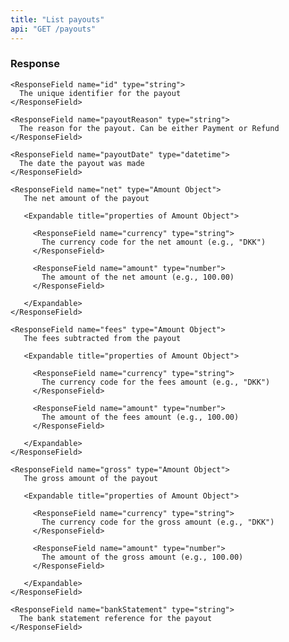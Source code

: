 ```yaml
---
title: "List payouts"
api: "GET /payouts"
---
```


### Response

<ResponseField name="payouts" type="Array of Payout Object">
  <Expandable title="properties of Payout Objects">

    <ResponseField name="id" type="string">
      The unique identifier for the payout
    </ResponseField>

    <ResponseField name="payoutReason" type="string">
      The reason for the payout. Can be either Payment or Refund
    </ResponseField>

    <ResponseField name="payoutDate" type="datetime">
      The date the payout was made
    </ResponseField>

    <ResponseField name="net" type="Amount Object">
       The net amount of the payout

       <Expandable title="properties of Amount Object">

         <ResponseField name="currency" type="string">
           The currency code for the net amount (e.g., "DKK")
         </ResponseField>

         <ResponseField name="amount" type="number">
           The amount of the net amount (e.g., 100.00)
         </ResponseField>

       </Expandable>
    </ResponseField>

    <ResponseField name="fees" type="Amount Object">
       The fees subtracted from the payout

       <Expandable title="properties of Amount Object">

         <ResponseField name="currency" type="string">
           The currency code for the fees amount (e.g., "DKK")
         </ResponseField>

         <ResponseField name="amount" type="number">
           The amount of the fees amount (e.g., 100.00)
         </ResponseField>

       </Expandable>
    </ResponseField>

    <ResponseField name="gross" type="Amount Object">
       The gross amount of the payout

       <Expandable title="properties of Amount Object">

         <ResponseField name="currency" type="string">
           The currency code for the gross amount (e.g., "DKK")
         </ResponseField>

         <ResponseField name="amount" type="number">
           The amount of the gross amount (e.g., 100.00)
         </ResponseField>

       </Expandable>
    </ResponseField>

    <ResponseField name="bankStatement" type="string">
      The bank statement reference for the payout
    </ResponseField>

  </Expandable>
</ResponseField>
